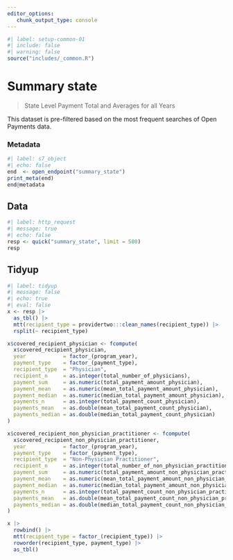 ```yaml
---
editor_options: 
   chunk_output_type: console
---
```


```r
#| label: setup-common-01
#| include: false
#| warning: false
source("includes/_common.R")
```

# Summary state {#sec-openstate}

> State Level Payment Total and Averages for all Years

This dataset is pre-filtered based on the most frequent searches of Open Payments data.

### Metadata

```r
#| label: s7_object
#| echo: false
end  <- open_endpoint("summary_state")
print_meta(end)
end@metadata
```

## Data

```r
#| label: http_request
#| message: true
#| echo: false
resp <- quick("summary_state", limit = 500)
resp
```

## Tidyup

```r
#| label: tidyup
#| message: false
#| echo: true
#| eval: false
x <- resp |>
  as_tbl() |>
  mtt(recipient_type = providertwo:::clean_names(recipient_type)) |>
  rsplit(~ recipient_type)

x$covered_recipient_physician <- fcompute(
  x$covered_recipient_physician,
  year            = factor_(program_year),
  payment_type    = factor_(payment_type),
  recipient_type  = "Physician",
  recipient_n     = as.integer(total_number_of_physicians),
  payment_sum     = as.numeric(total_payment_amount_physician),
  payment_mean    = as.numeric(mean_total_payment_amount_physician),
  payment_median  = as.numeric(median_total_payment_amount_physician),
  payments_n      = as.integer(total_payment_count_physician),
  payments_mean   = as.double(mean_total_payment_count_physician),
  payments_median = as.double(median_total_payment_count_physician)
)

x$covered_recipient_non_physician_practitioner <- fcompute(
  x$covered_recipient_non_physician_practitioner,
  year            = factor_(program_year),
  payment_type    = factor_(payment_type),
  recipient_type  = "Non-Physician Practitioner",
  recipient_n     = as.integer(total_number_of_non_physician_practitioners),
  payment_sum     = as.numeric(total_payment_amount_non_physician_practitioner),
  payment_mean    = as.numeric(mean_total_payment_amount_non_physician_practitioner),
  payment_median  = as.numeric(median_total_payment_amount_non_physician_practitioner),
  payments_n      = as.integer(total_payment_count_non_physician_practitioner),
  payments_mean   = as.double(mean_total_payment_count_non_physician_practitioner),
  payments_median = as.double(median_total_payment_count_non_physician_practitioner)
)

x |>
  rowbind() |>
  mtt(recipient_type = factor_(recipient_type)) |>
  roworder(recipient_type, payment_type) |>
  as_tbl()
```

